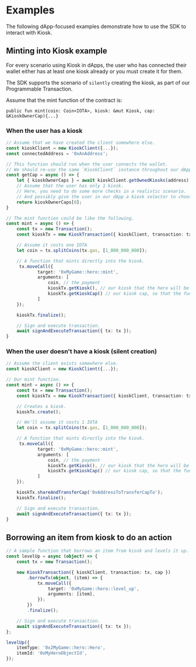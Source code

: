 # Examples

The following dApp-focused examples demonstrate how to use the SDK to interact with Kiosk.

## Minting into Kiosk example

For every scenario using Kiosk in dApps, the user who has connected their wallet either has at least
one kiosk already or you must create it for them.

The SDK supports the scenario of `silently` creating the kiosk, as part of our Programmable
Transaction.

Assume that the mint function of the contract is:

`public fun mint(coin: Coin<IOTA>, kiosk: &mut Kiosk, cap: &KioskOwnerCap){...}`

### When the user has a kiosk

```typescript
// Assume that we have created the client somewhere else.
const kioskClient = new KioskClient({...});
const connectedAddress = '0xAnAddress';

// This function should run when the user connects the wallet.
// We should re-use the same `KioskClient` instance throughout our dApp.
const getCap = async () => {
    let { kioskOwnerCaps } = await kioskClient.getOwnedKiosks(address);
    // Assume that the user has only 1 kiosk.
    // Here, you need to do some more checks in a realistic scenario.
    // And possibly give the user in our dApp a kiosk selector to choose which one they want to interact with (if they own more than one).
    return kioskOwnerCaps[0];
}

// The mint function could be like the following.
const mint = async () => {
    const tx = new Transaction();
    const kioskTx = new KioskTransaction({ kioskClient, transaction: tx, cap: await getCap() }});

    // Assume it costs one IOTA
    let coin = tx.splitCoins(tx.gas, [1_000_000_000]);

    // A function that mints directly into the kiosk.
     tx.moveCall({
            target: '0xMyGame::hero::mint',
            arguments: [
                coin, // the payment
                kioskTx.getKiosk(), // our kiosk that the hero will be placed in.
                kioskTx.getKioskCap() // our kiosk cap, so that the function can place or lock it.
            ]
    });

    kioskTx.finalize();

    // Sign and execute transaction.
    await signAndExecuteTransaction({ tx: tx });
}
```

### When the user doesn't have a kiosk (silent creation)

```typescript
// Assume the client exists somewhere else.
const kioskClient = new KioskClient({...});

// Our mint function.
const mint = async () => {
    const tx = new Transaction();
    const kioskTx = new KioskTransaction({ kioskClient, transaction: tx }});

    // Creates a kiosk.
    kioskTx.create();

    // We'll assume it costs 1 IOTA
    let coin = tx.splitCoins(tx.gas, [1_000_000_000]);

    // A function that mints directly into the kiosk.
     tx.moveCall({
            target: '0xMyGame::hero::mint',
            arguments: [
                coin, // the payment
                kioskTx.getKiosk(), // our kiosk that the hero will be placed in.
                kioskTx.getKioskCap() // our kiosk cap, so that the function can place or lock it.
            ]
    });

    kioskTx.shareAndTransferCap('0xAddressToTransferCapTo');
    kioskTx.finalize();

    // Sign and execute transaction.
    await signAndExecuteTransaction({ tx: tx });
}
```

## Borrowing an item from kiosk to do an action

```typescript
// A sample function that borrows an item from kiosk and levels it up.
const levelUp = async (object) => {
    const tx = new Transaction();

    new KioskTransaction({ kioskClient, transaction: tx, cap })
        .borrowTx(object, (item) => {
            tx.moveCall({
                target: '0xMyGame::hero::level_up',
                arguments: [item],
            });
        })
        .finalize();

    // Sign and execute transaction.
    await signAndExecuteTransaction({ tx: tx });
};

levelUp({
    itemType: '0x2MyGame::hero::Hero',
    itemId: '0xMyHeroObjectId',
});
```
